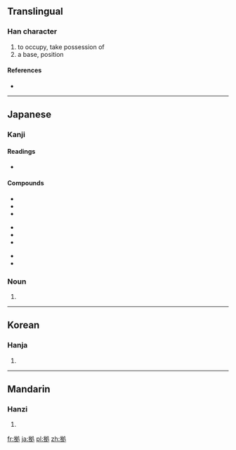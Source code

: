 ==Translingual==

===Han character===
{{Han char|rn=64|rad=手|as=05|sn=8|four=|canj=手竹水弓 (QHEN)}}

# to occupy, take possession of
# a base, position

====References====
* {{Han ref|kx=0427.161|dkj=11985|dj=0776.110|hdz=31856.031|uh=62E0|ud=25312}}

----

==Japanese==

===Kanji===
{{ja-kanji|grade=c|rs=手05}}

====Readings====
* {{ja-readings|on=[[きょ]] (kyo), [[こ]] (ko)|kun=[[よる]] (yoru)}}

====Compounds====
{{top3}}
*{{l|ja|sc=Jpan|証拠|tr=しょうこ, shōko}}
*{{l|ja|sc=Jpan|根拠|tr=こんきょ, konkyo}}
*{{l|ja|sc=Jpan|拠点|tr=きょてん, kyoten}}
{{mid3}}
*{{l|ja|sc=Jpan|人証|tr=にんしょう, ninshō}}
*{{l|ja|sc=Jpan|人的証拠|tr=じんてきしょうこ, jintekishōko}}
*{{l|ja|sc=Jpan|物的証拠|tr=ぶってきしょうこ, buttekishōko}}
{{mid3}}
*{{l|ja|sc=Jpan|物証|tr=ぶっしょう, busshō}}
*{{l|ja|sc=Jpan|準拠|tr=じゅんきょ, junkyo}}
{{bottom}}

===Noun===
{{ja-noun|k|hira=よりどころ|rom=yoridokoro}} 

# {{alternative form of|拠り所|lang=ja}}

----

==Korean==

===Hanja===
{{ko-hanja|hangeul=거|eumhun=|rv=geo|mr=kŏ|y=ke}}

# {{defn|lang=ko|sort=手05}}

----

==Mandarin==

===Hanzi===
{{cmn-hanzi|pin=[[jù]] ([[ju4]])|wg=chü<sup>4</sup>}}

# {{defn|lang=cmn|sort=手05}}

[[fr:拠]]
[[ja:拠]]
[[pl:拠]]
[[zh:拠]]